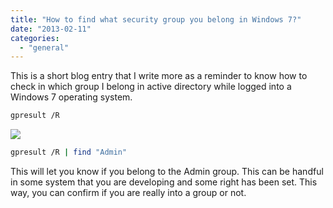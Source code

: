 ```yaml
---
title: "How to find what security group you belong in Windows 7?"
date: "2013-02-11"
categories: 
  - "general"
---
```


This is a short blog entry that I write more as a reminder to know how to check in which group I belong in active directory while logged into a Windows 7 operating system.

```sh 
gpresult /R 
``` 

![](images/infoGroup.png)

```sh 
gpresult /R | find "Admin" 
``` 

This will let you know if you belong to the Admin group. This can be handful in some system that you are developing and some right has been set. This way, you can confirm if you are really into a group or not.
